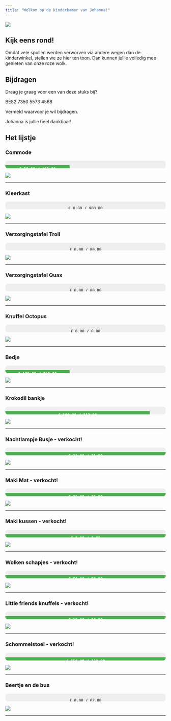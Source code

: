 ```yaml
---
title: "Welkom op de kinderkamer van Johanna!"
---
```


![](images/kamer.png)

## Kijk eens rond!

Omdat vele spullen werden verworven via andere wegen dan de kinderwinkel, stellen we ze hier ten toon. Dan kunnen jullie volledig mee genieten van onze roze wolk.

## Bijdragen

Draag je graag voor een van deze stuks bij?

BE82 7350 5573 4568

Vermeld waarvoor je wil bijdragen.

Johanna is jullie heel dankbaar!

## Het lijstje

### Commode

<div style="width:100%;background:#eee;border-radius:8px;overflow:hidden;height:24px;margin:1em 0;">
  <div style="width:40%;background:#4CAF50;height:100%;text-align:center;color:white;line-height:24px;font-weight:bold;">
    € 50.00 / 400.00
  </div>
</div>

![](images/commode.jpg)

---

### Kleerkast

<div style="width:100%;background:#eee;border-radius:8px;overflow:hidden;height:24px;margin:1em 0;text-align:center;">
    € 0.00 / 900.00
  <div style="width:50%;background:#4CAF50;height:100%;text-align:center;color:white;line-height:24px;font-weight:bold;">
    € 0.00 / 900.00
  </div>
</div>

![](images/kast.jpg)

---

### Verzorgingstafel Troll

<div style="width:100%;background:#eee;border-radius:8px;overflow:hidden;height:24px;margin:1em 0;text-align:center;">
    € 0.00 / 80.00
  <div style="width:50%;background:#4CAF50;height:100%;text-align:center;color:white;line-height:24px;font-weight:bold;">
    € 0.00 / 80.00
  </div>
</div>

![](images/verzorgingstafel_troll.jpg)

---

### Verzorgingstafel Quax

<div style="width:100%;background:#eee;border-radius:8px;overflow:hidden;height:24px;margin:1em 0;text-align:center;">
    € 0.00 / 80.00
  <div style="width:50%;background:#4CAF50;height:100%;text-align:center;color:white;line-height:24px;font-weight:bold;">
    € 0.00 / 80.00
  </div>
</div>

![](images/verzorgingstafel_quax.jpg)

---

### Knuffel Octopus

<div style="width:100%;background:#eee;border-radius:8px;overflow:hidden;height:24px;margin:1em 0;text-align:center;">
    € 0.00 / 8.00
  <div style="width:50%;background:#4CAF50;height:100%;text-align:center;color:white;line-height:24px;font-weight:bold;">
    € 0.00 / 8.00
  </div>
</div>

![](images/knuffel_octopus.jpg)

---

### Bedje

<div style="width:100%;background:#eee;border-radius:8px;overflow:hidden;height:24px;margin:1em 0;">
  <div style="width:40%;background:#4CAF50;height:100%;text-align:center;color:white;line-height:24px;font-weight:bold;">
    € 125.00 / 300.00
  </div>
</div>

![](images/bedje.jpg)

---

### Krokodil bankje

<div style="width:100%;background:#eee;border-radius:8px;overflow:hidden;height:24px;margin:1em 0;">
  <div style="width:90%;background:#4CAF50;height:100%;text-align:center;color:white;line-height:24px;font-weight:bold;">
    € 100.00 / 112.00
  </div>
</div>

![](images/krokodil.jpg)

---

### Nachtlampje Busje - verkocht!

<div style="width:100%;background:#eee;border-radius:8px;overflow:hidden;height:24px;margin:1em 0;">
  <div style="width:100%;background:#4CAF50;height:100%;text-align:center;color:white;line-height:24px;font-weight:bold;">
    € 31.00 / 31.00
  </div>
</div>

![](images/nachtlamp.jpg)

---

### Maki Mat - verkocht!

<div style="width:100%;background:#eee;border-radius:8px;overflow:hidden;height:24px;margin:1em 0;">
  <div style="width:100%;background:#4CAF50;height:100%;text-align:center;color:white;line-height:24px;font-weight:bold;">
    € 35.00 / 35.00
  </div>
</div>

![](images/maki_mat.jpg)

---

### Maki kussen - verkocht!

<div style="width:100%;background:#eee;border-radius:8px;overflow:hidden;height:24px;margin:1em 0;">
  <div style="width:100%;background:#4CAF50;height:100%;text-align:center;color:white;line-height:24px;font-weight:bold;">
    € 8.00 / 8.00
  </div>
</div>

![](images/maki_kussen.jpg)

---

### Wolken schapjes - verkocht!
<div style="width:100%;background:#eee;border-radius:8px;overflow:hidden;height:24px;margin:1em 0;">
  <div style="width:100%;background:#4CAF50;height:100%;text-align:center;color:white;line-height:24px;font-weight:bold;">
    € 50.00 / 50.00
  </div>
</div>

![](images/schapjes.jpg)

---

### Little friends knuffels - verkocht!

<div style="width:100%;background:#eee;border-radius:8px;overflow:hidden;height:24px;margin:1em 0;">
  <div style="width:100%;background:#4CAF50;height:100%;text-align:center;color:white;line-height:24px;font-weight:bold;">
    € 18.00 / 18.00
  </div>
</div>

![](images/little_friends.jpg)

---

### Schommelstoel - verkocht!

<div style="width:100%;background:#eee;border-radius:8px;overflow:hidden;height:24px;margin:1em 0;">
  <div style="width:100%;background:#4CAF50;height:100%;text-align:center;color:white;line-height:24px;font-weight:bold;">
    € 150.00 / 150.00
  </div>
</div>

![](images/schommelstoel.jpg)

---

### Beertje en de bus

<div style="width:100%;background:#eee;border-radius:8px;overflow:hidden;height:24px;margin:1em 0;text-align:center;">
    € 0.00 / 62.00
  <div style="width:50%;background:#4CAF50;height:100%;text-align:center;color:white;line-height:24px;font-weight:bold;">
    € 0.00 / 62.00
  </div>
</div>

![](images/bus_en_beer.jpg)

---

